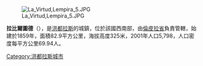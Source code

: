 [[Image:La_Virtud,Lempira_5.JPG|right]]

'''拉比爾圖德'''（{{lang-es|La Virtud}}），是[[洪都拉斯|洪都拉斯]]的城鎮，位於該國西南部，由[[倫皮拉省|倫皮拉省]]負責管轄，始建於1859年，面積82.9平方公里，海拔高度325米，2001年人口5,798，人口密度每平方公里69.94人。

{{coord|14|03|N|88|41|W|display=title|region:HN_type:adm2nd_source:GNS-enwiki}}

{{Honduras-geo-stub}}
[[Category:洪都拉斯城市|Category:洪都拉斯城市]]